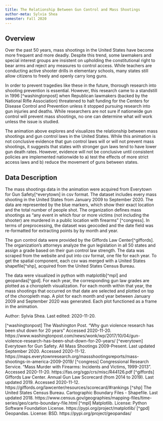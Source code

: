 ```yaml
---
title: The Relationship Between Gun Control and Mass Shootings
author-meta: Sylvia Shea
semester: Fall 2020
---
```


## Overview
Over the past 50 years, mass shootings in the United States have become more frequent and more deadly.
Despite this trend, some lawmakers and special interest groups are insistent on upholding the constitutional right to bear arms and reject any measures to control access.
While teachers are conducting active shooter drills in elementary schools, many states still allow citizens to freely and openly carry long guns. 

In order to prevent tragedies like these in the future, thorough research into shooting prevention is essential.
However, this research came to a standstill in 1996 [^washingtonpost] when Republican lawmakers (backed by the National Rifle Association) threatened to halt funding for the Centers for Disease Control and Prevention unless it stopped pursuing research into gun injuries and deaths.
While researchers are not sure if nationwide gun control will prevent mass shootings, no one can determine what *will* work unless the issue is studied.


The animation above explores and visualizes the relationship between mass shootings and gun control laws in the United States.
While this animation is not conclusive evidence that gun control laws will or will not prevent mass shootings, it suggests that states with stronger gun laws tend to have lower gun death rates.
However, evidence will not be conclusive until consistent policies are implemented nationwide to a) test the effects of more strict access laws and b) reduce the movement of guns between states. 

## Data Description
The mass shootings data in the animation were acquired from Everytown for Gun Safety[^everytown] in csv format.
The dataset includes every mass shooting in the United States from January 2009 to September 2020.
The data are represented by the blue markers, which show their exact location and the total number of people shot.
The organization defines mass shootings as "any event in which four or more victims (not including the shooter) are murdered in a public location with firearms" [^congress].
In terms of preprocessing, the dataset was geocoded and the date field was re-formatted for extracting points by by month and year.

The gun control data were provided by the Giffords Law Center[^giffords].
The organization's attorneys analyze the gun legislation in all 50 states and assign a grade based on their gun control law strength.
The data was scraped from the website and put into csv format, one file for each year.
To get the spatial component, each csv was merged with a United States shapefile[^shp], acquired from the United States Census Bureau.

The data were visualized in python with matplotlib[^mpl] and geopandas[^gpd].
For each year, the corresponding gun law grades are plotted as a choropleth visualization.
For each month within that year, the mass shootings that occurred on that date are selected and plotted on top of the choropleth map.
A plot for each month and year between January 2009 and September 2020 was generated.
Each plot functioned as a frame in the animation. 

<div class="credit-line">
Author: Sylvia Shea.
Last edited: 2020-11-20.
</div>

[^washingtonpost] The Washington Post. "Why gun violence research has been shut down for 20 years" Accessed 2020-11-20. https://www.washingtonpost.com/news/wonk/wp/2017/10/04/gun-violence-research-has-been-shut-down-for-20-years/
[^everytown] Everytown for Gun Safety. All Mass Shootings 2009-Present. Last updated September 2020. Accessed 2020-11-12. https://maps.everytownresearch.org/massshootingsreports/mass-shootings-in-america-2009-2019/
[^congress] Congressional Research Service. "Mass Murder with Firearms: Incidents and Victims, 1999-2013". Accessed 2020-11-20. https://fas.org/sgp/crs/misc/R44126.pdf
[^giffords] Giffords Law Center. Annual Gun Law Scorecard (from 2014 to 2019). Last updated 2019. Accessed 2020-11-12. https://giffords.org/lawcenter/resources/scorecard/#rankings
[^shp] The United States Census Bureau. Cartographic Boundary Files - Shapefile. Last updated 2018. https://www.census.gov/geographies/mapping-files/time-series/geo/carto-boundary-file.html
[^mpl] Matplotlib. License: Python Software Foundation License. https://pypi.org/project/matplotlib/
[^gpd] Geopandas. License: BSD. https://pypi.org/project/geopandas/